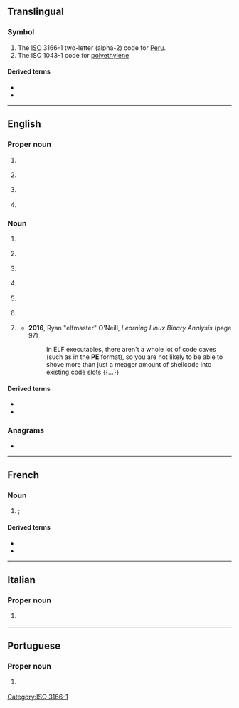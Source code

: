 {{also|Appendix:Variations of "pe"}}
==Translingual==

===Symbol===
{{head|mul|symbol}}

# The [[ISO]] 3166-1 two-letter (alpha-2) code for [[Peru]].
# The ISO 1043-1 code for [[polyethylene]]

====Derived terms====
{{sense|polyethylene}}
* {{l|mul|PE-LD}}
* {{l|mul|PE-HD}}

[[Category:ISO 3166-1]]

----

==English==

===Proper noun===
{{en-proper noun}}

# {{lb|en|geography}} {{initialism of|en|Prince Edward Island}} {{gloss|A Canadian province}}
# {{lb|en|software}} {{initialism of|en|[[portable|Portable]] [[edition|Edition]]}} {{gloss|usually used for a software version}}
# {{lb|en|software}} {{initialism of|en|Windows Preinstallation Environment|Preinstallation Environment}}
# {{lb|en|geography}} {{abbreviation of|en|Pernambuco}} {{gloss|This is a state of [[Brazil]]}}

===Noun===
{{en-noun|~}}

# {{lb|en|business}} {{initialism of|en|[[professional|Professional]] [[engineer|Engineer]]}}
# {{lb|en|education}} {{initialism of|en|physical education}}
# {{lb|en|education}} {{initialism of|en|preliminary examination|Preliminary Examination}}
# {{lb|en|electronics}} {{initialism of|en|protective earthing}}
# {{lb|en|organic compounds}} {{initialism of|en|polyethylene}}
# {{lb|en|pathology}} {{initialism of|en|pulmonary embolism}}
# {{lb|en|software}} {{initialism of|en|portable executable|Portable Executable}}
#* '''2016''', Ryan "elfmaster" O'Neill, ''Learning Linux Binary Analysis'' (page 97)
#*: In ELF executables, there aren't a whole lot of code caves (such as in the '''PE''' format), so you are not likely to be able to shove more than just a meager amount of shellcode into existing code slots {{...}}

====Derived terms====
{{sense|polyethylene}}
* {{l|en|HDPE}}
* {{l|en|LDPE}}

===Anagrams===
* {{anagrams|en|a=ep|EP|ep|ep.}}

----

==French==

===Noun===
{{fr-noun|m|-}}

# {{l|en|PE|gloss=polyethylene}}; {{abbreviation of|fr|polyéthylène}}

====Derived terms====
{{sense|polyéthylène}}
* {{l|mul|PE-BD}}
* {{l|mul|PE-HD}}

----

==Italian==

===Proper noun===
{{it-proper noun}}

# {{abbreviation of|it|Pescara}} {{gloss|city in Abruzzo}}

----

==Portuguese==

===Proper noun===
{{pt-proper noun|m}}

# {{abbreviation of|pt|Pernambuco}} {{gloss|Brazilian state}}